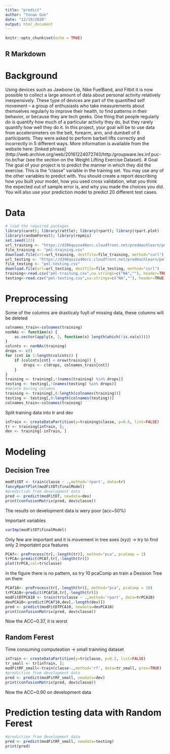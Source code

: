 ```yaml
---
title: "predict"
author: "Yunao Guo"
date: "12/19/2020"
output: html_document
---
```


```r
knitr::opts_chunk$set(echo = TRUE)
```

## R Markdown

# Background
Using devices such as Jawbone Up, Nike FuelBand, and Fitbit it is now possible to collect a large amount of data about personal activity relatively inexpensively. These type of devices are part of the quantified self movement – a group of enthusiasts who take measurements about themselves regularly to improve their health, to find patterns in their behavior, or because they are tech geeks. One thing that people regularly do is quantify how much of a particular activity they do, but they rarely quantify how well they do it. In this project, your goal will be to use data from accelerometers on the belt, forearm, arm, and dumbell of 6 participants. They were asked to perform barbell lifts correctly and incorrectly in 5 different ways. More information is available from the website here: [linked phrase](http://web.archive.org/web/20161224072740/http:/groupware.les.inf.puc-rio.br/har (see the section on the Weight Lifting Exercise Dataset).
# Goal
The goal of your project is to predict the manner in which they did the exercise. This is the "classe" variable in the training set. You may use any of the other variables to predict with. You should create a report describing how you built your model, how you used cross validation, what you think the expected out of sample error is, and why you made the choices you did. You will also use your prediction model to predict 20 different test cases.


# Data
```r
# load the required packages
library(caret); library(rattle); library(rpart); library(rpart.plot)
library(randomForest); library(repmis)
set.seed(123)
url_training <- "https://d396qusza40orc.cloudfront.net/predmachlearn/pml-training.csv"
file_training <- "pml-training.csv"
download.file(url=url_training, destfile=file_training, method="curl")
url_testing <- "https://d396qusza40orc.cloudfront.net/predmachlearn/pml-testing.csv"
file_testing <- "pml-testing.csv"
download.file(url=url_testing, destfile=file_testing, method="curl")
training<-read.csv("pml-training.csv",na.strings=c("NA",""), header=TRUE)
testing<-read.csv("pml-testing.csv",na.strings=c("NA",""), header=TRUE)
```

# Preprocessing
Some of the columns are drasticaly fuyll of missing data, these columns will be deleted
```r
colnames_train<-colnames(training)
nonNAs <- function(x) {
    as.vector(apply(x, 2, function(x) length(which(!is.na(x)))))
}
colcnts <- nonNAs(training)
drops <- c()
for (cnt in 1:length(colcnts)) {
    if (colcnts[cnt] < nrow(training)) {
        drops <- c(drops, colnames_train[cnt])
    }
}
training <- training[,!(names(training) %in% drops)]
testing <- testing[,!(names(testing) %in% drops)]
#delete boring columns
training <- training[,8:length(colnames(training))]
testing <- testing[,8:length(colnames(testing))]
colnames_train<-colnames(training)
```

Split training data into tr and dev
```r
inTrain <- createDataPartition(y=training$classe, p=0.6, list=FALSE)
tr <- training[inTrain, ]; 
dev <- training[-inTrain, ]
```

# Modeling
## Decision Tree
```r
modFitDT <- train(classe ~ .,method='rpart', data=tr)
fancyRpartPlot(modFitDT$finalModel)
#prediction from development data
pred <- predict(modFitDT, newdata=dev)
print(confusionMatrix(pred, dev$classe))
```
The results on development data is wery poor (acc~50%)


Important variables
```r
varImp(modFitDT$finalModel)
```

Only few are important and it is movement in tree axes (xyz) -> try to find only 2 importatnt pca features
```r
PCAf<- preProcess(tr[,-length(tr)], method="pca", pcaComp = 2)
trPCA<-predict(PCAf,tr[,-length(tr)])
plot(trPCA,col=tr$classe)
```
in the figure there is no pattern, so try 10 pcaComp an train a Desision Tree on them
```r
PCAf10<- preProcess(tr[,-length(tr)], method="pca", pcaComp = 10)
trPCA10<-predict(PCAf10,tr[,-length(tr)])
modFitDTPCA10 <- train(tr$classe ~ .,method='rpart', data=trPCA10)
devPCA10<-predict(PCAf10,dev[,-length(dev)])
pred <- predict(modFitDTPCA10, newdata=devPCA10)
print(confusionMatrix(pred, dev$classe))
```
Now the ACC~0.37, it is worst


## Random Ferest
Time consuming computeation -> small trainning dataset
```r
inTrain <- createDataPartition(y=tr$classe, p=0.2, list=FALSE)
tr_small <- tr[inTrain, ]; 
modFitRF_small<-train(classe~.,method='rf', data=tr_small, prox=TRUE)
#prediction from development data
pred <- predict(modFitRF_small, newdata=dev)
print(confusionMatrix(pred, dev$classe))
```
Now the ACC~0.90 on development data

# Prediction testing data with Random Ferest
```r
#prediction from development data
pred <- predict(modFitRF_small, newdata=testing)
print(pred)
```
